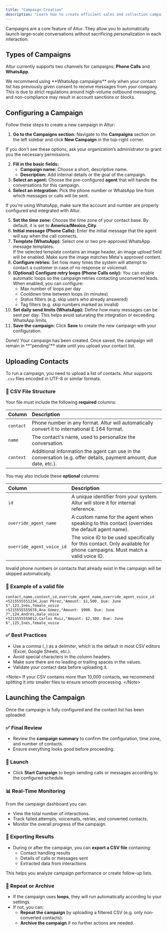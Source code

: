 ```yaml
---
title: "Campaign Creation"
description: "Learn how to create efficient sales and collection campaigns with Altur."
---
```


Campaigns are a core feature of Altur. They allow you to automatically launch large-scale conversations without sacrificing personalization in each interaction.

## Types of Campaigns

Altur currently supports two channels for campaigns: **Phone Calls** and **WhatsApp**.

<Warning>
  We recommend using **WhatsApp campaigns** only when your contact list has previously given consent to receive messages from your company. This is due to strict regulations around high-volume outbound messaging, and non-compliance may result in account sanctions or blocks.
</Warning>

## Configuring a Campaign

Follow these steps to create a new campaign in Altur:

1. **Go to the Campaigns section:** Navigate to the **Campaigns** section on the left sidebar and click **New Campaign** in the top-right corner.

<Note>
  If you don't see these options, ask your organization’s administrator to grant you the necessary permissions.
</Note>

2. **Fill in the basic fields:**
   - **Campaign name:** Choose a short, descriptive name.
   - **Description:** Add internal details or the goal of the campaign.
3. **Select an agent:** Choose the pre-configured **agent** that will handle the conversations for this campaign.
4. **Select an integration:** Pick the phone number or WhatsApp line from which messages or calls will be sent.

<Note>
  If you're using WhatsApp, make sure the account and number are properly configured and integrated with Altur.
</Note>

 5. **Set the time zone:** Choose the time zone of your contact base. By default, it is set to **America/Mexico_City**.
 6. **Initial message (Phone Calls):** Enter the initial message that the agent will say when the call connects.
 7. **Template (WhatsApp):** Select one or two pre-approved WhatsApp message templates.\
    If the selected template contains an image header, an image upload field will be enabled. Make sure the image matches Meta's approved content.
 8. **Configure retries:** Set how many times the system will attempt to contact a customer in case of no response or voicemail.
 9. **(Optional) Configure retry loops (Phone Calls only):** You can enable automatic loops so the campaign retries contacting unconverted leads. When enabled, you can configure:
    - Max number of loops per day
    - Cooldown time between loops (in minutes)
    - Status filters (e.g. skip users who already answered)
    - Tag filters (e.g. skip numbers marked as invalid)
10. **Set daily send limits (WhatsApp):** Define how many messages can be sent per day. This helps avoid saturating the integration or exceeding WhatsApp limits.
11. **Save the campaign:** Click **Save** to create the new campaign with your configuration.

<Check>
  Done\! Your campaign has been created.
</Check>

<Info>
  Once saved, the campaign will remain in **“pending”** state until you upload your contact list.
</Info>

## Uploading Contacts

To run a campaign, you need to upload a list of contacts. Altur supports `.csv` files encoded in UTF-8 or similar formats.

### 📄 CSV File Structure

Your file must include the following **required** columns:

| Column    | Description                                                                                                        |
| :-------- | :----------------------------------------------------------------------------------------------------------------- |
| `contact` | Phone number in any format. Altur will automatically convert it to international E.164 format.                     |
| `name`    | The contact's name, used to personalize the conversation.                                                          |
| `context` | Additional information the agent can use in the conversation (e.g. offer details, payment amount, due date, etc.). |

You may also include these **optional** columns:

| Column                    | Description                                                                                                             |
| :------------------------ | :---------------------------------------------------------------------------------------------------------------------- |
| `id`                      | A unique identifier from your system. Altur will store it for internal reference.                                       |
| `override_agent_name`     | A custom name for the agent when speaking to this contact (overrides the default agent name).                           |
| `override_agent_voice_id` | The voice ID to be used specifically for this contact. Only available for phone campaigns. Must match a valid voice ID. |

<Warning>
  Invalid phone numbers or contacts that already exist in the campaign will be skipped automatically.
</Warning>

### 🧪 Example of a valid file

```contacts.csv
contact,name,context,id,override_agent_name,override_agent_voice_id
+5215555551234,Juan Pérez,"Amount: $1,500. Due: June 5",123,Inés,female_voice
+5215555555678,Ana Gómez,"Amount: $900. Due: June 7",124,Andres,male_voice
+5215555559012,Carlos Ruiz,"Amount: $2,300. Due: June 6",125,Inés,female_voice
```

### ✅ Best Practices

- Use a comma (`,`) as a delimiter, which is the default in most CSV editors (Excel, Google Sheets, etc.).
- Avoid special characters in the column headers.
- Make sure there are no leading or trailing spaces in the values.
- Validate your contact data before uploading it.

 \<Note\> If your CSV contains more than 10,000 contacts, we recommend splitting it into smaller files to ensure smooth processing. \</Note\> 

## Launching the Campaign

Once the campaign is fully configured and the contact list has been uploaded:

### ✅ Final Review

- Review the **campaign summary** to confirm the configuration, time zone, and number of contacts.
- Ensure everything looks good before proceeding.

### 🚀 Launch

- Click **Start Campaign** to begin sending calls or messages according to the configured schedule.

### 📊 Real-Time Monitoring

From the campaign dashboard you can:

- View the total number of interactions.
- Track failed attempts, voicemails, retries, and converted contacts.
- Monitor the overall progress of the campaign.

### 📁 Exporting Results

- During or after the campaign, you can **export a CSV file** containing:
  - Contact handling results
  - Details of calls or messages sent
  - Extracted data from interactions

This helps you analyze campaign performance or create follow-up lists.

### 🔁 Repeat or Archive

- If the campaign uses **loops**, they will run automatically according to your settings.
- If not, you can:
  - **Repeat the campaign** by uploading a filtered CSV (e.g. only non-converted contacts).
  - **Archive the campaign** if no further actions are needed.